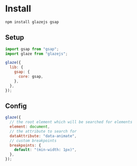 # Install

```bash copy
npm install glazejs gsap
```

## Setup

```js copy
import gsap from "gsap";
import glaze from "glazejs";

glaze({
  lib: {
    gsap: {
      core: gsap,
    },
  },
});
```

## Config

```js copy
glaze({
  // the root element which will be searched for elements
  element: document,
  // the attribute to search for
  dataAttribute: "data-animate",
  // custom breakpoints
  breakpoints: {
    default: "(min-width: 1px)",
  },
});
```
